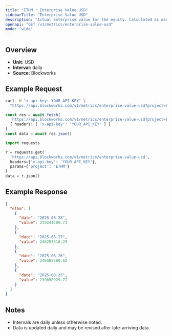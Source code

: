 ```yaml
---
title: "ETHM : Enterprise Value USD"
sidebarTitle: "Enterprise Value USD"
description: "Actual enterprise value for the equity. Calculated as market cap - liabilities + assets"
openapi: "GET /v1/metrics/enterprise-value-usd"
mode: "wide"
---
```


## Overview

- **Unit:** USD
- **Interval:** daily
- **Source:** Blockworks

## Example Request

<CodeGroup>

```bash cURL
curl -H "x-api-key: YOUR_API_KEY" \
  "https://api.blockworks.com/v1/metrics/enterprise-value-usd?project=ETHM"
```

```typescript TypeScript
const res = await fetch(
  'https://api.blockworks.com/v1/metrics/enterprise-value-usd?project=ETHM',
  { headers: { 'x-api-key': 'YOUR_API_KEY' } }
)
const data = await res.json()
```

```python Python
import requests

r = requests.get(
  'https://api.blockworks.com/v1/metrics/enterprise-value-usd',
  headers={'x-api-key': 'YOUR_API_KEY'},
  params={'project': 'ETHM'}
)
data = r.json()
```

</CodeGroup>

## Example Response

```json
{
  "ethm": [
    {
      "date": "2025-08-28",
      "value": 239241409.73
    },
    {
      "date": "2025-08-27",
      "value": 246297516.29
    },
    {
      "date": "2025-08-26",
      "value": 246505569.62
    },
    {
      "date": "2025-08-25",
      "value": 239858929.72
    }
  ]
}
```

## Notes
- Intervals are daily unless otherwise noted.
- Data is updated daily and may be revised after late-arriving data.
